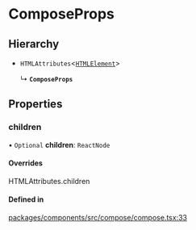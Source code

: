# ComposeProps

## Hierarchy

- `HTMLAttributes`\<[`HTMLElement`](https://developer.mozilla.org/docs/Web/API/HTMLElement)\>

  ↳ **`ComposeProps`**

## Properties

### children

• `Optional` **children**: `ReactNode`

#### Overrides

HTMLAttributes.children

#### Defined in

[packages/components/src/compose/compose.tsx:33](https://github.com/vtex/shoreline/blob/0b6f8d7fa/packages/components/src/compose/compose.tsx#L33)
